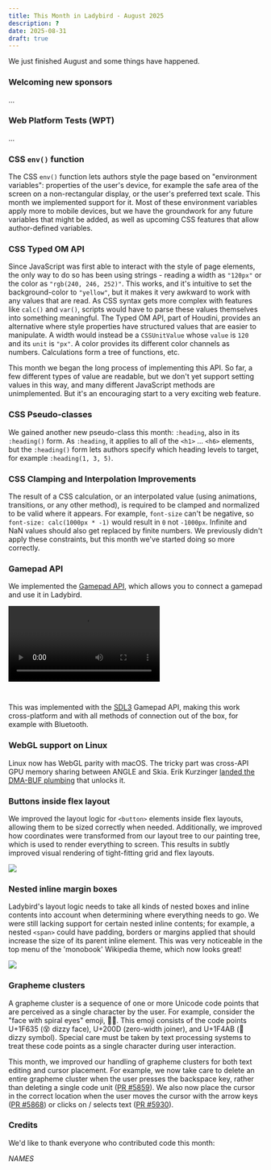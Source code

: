 ```yaml
---
title: This Month in Ladybird - August 2025
description: ?
date: 2025-08-31
draft: true
---
```


We just finished August and some things have happened.

### Welcoming new sponsors

...

### Web Platform Tests (WPT)

...

### CSS `env()` function

The CSS `env()` function lets authors style the page based on "environment variables": properties of the user's device,
for example the safe area of the screen on a non-rectangular display, or the user's preferred text scale. This month we
implemented support for it. Most of these environment variables apply more to mobile devices, but we have the groundwork
for any future variables that might be added, as well as upcoming CSS features that allow author-defined variables.

### CSS Typed OM API

Since JavaScript was first able to interact with the style of page elements, the only way to do so has been using
strings - reading a width as `"120px"` or the color as `"rgb(240, 246, 252)"`. This works, and it's intuitive to set the
background-color to `"yellow"`, but it makes it very awkward to work with any values that are read. As CSS syntax gets
more complex with features like `calc()` and `var()`, scripts would have to parse these values themselves into something
meaningful. The Typed OM API, part of Houdini, provides an alternative where style properties have structured values
that are easier to manipulate. A width would instead be a `CSSUnitValue` whose `value` is `120` and its `unit` is `"px"`.
A color provides its different color channels as numbers. Calculations form a tree of functions, etc.

This month we began the long process of implementing this API. So far, a few different types of value are readable, but
we don't yet support setting values in this way, and many different JavaScript methods are unimplemented. But it's an
encouraging start to a very exciting web feature.

### CSS Pseudo-classes

We gained another new pseudo-class this month: `:heading`, also in its `:heading()` form. As `:heading`, it applies to
all of the `<h1>` ... `<h6>` elements, but the `:heading()` form lets authors specify which heading levels to target,
for example `:heading(1, 3, 5)`.

### CSS Clamping and Interpolation Improvements

The result of a CSS calculation, or an interpolated value (using animations, transitions, or any other method), is
required to be clamped and normalized to be valid where it appears. For example, `font-size` can't be negative, so
`font-size: calc(1000px * -1)` would result in `0` not `-1000px`. Infinite and NaN values should also get replaced by
finite numbers. We previously didn't apply these constraints, but this month we've started doing so more correctly.

### Gamepad API

We implemented the [Gamepad API](https://developer.mozilla.org/en-US/docs/Web/API/Gamepad_API), which allows you to
connect a gamepad and use it in Ladybird.

<video controls style="margin-bottom: 2em">
  <source src="/assets/img/newsletter-aug-2025-gamepad.mp4"></source>
</video>

This was implemented with the [SDL3](https://www.libsdl.org) Gamepad API, making this work cross-platform and with all
methods of connection out of the box, for example with Bluetooth.

### WebGL support on Linux

Linux now has WebGL parity with macOS. The tricky part was cross-API GPU memory sharing between ANGLE and Skia.
Erik Kurzinger [landed the DMA-BUF plumbing](https://github.com/LadybirdBrowser/ladybird/pull/5864) that unlocks it.

### Buttons inside flex layout

We improved the layout logic for `<button>` elements inside flex layouts, allowing them to be sized correctly when
needed. Additionally, we improved how coordinates were transformed from our layout tree to our painting tree, which is
used to render everything to screen. This results in subtly improved visual rendering of tight-fitting grid and flex
layouts.

![](/assets/img/newsletter-aug-2025-duotrigordle.png)

### Nested inline margin boxes

Ladybird's layout logic needs to take all kinds of nested boxes and inline contents into account when determining where
everything needs to go. We were still lacking support for certain nested inline contents; for example, a nested `<span>`
could have padding, borders or margins applied that should increase the size of its parent inline element. This was very
noticeable in the top menu of the 'monobook' Wikipedia theme, which now looks great!

![](/assets/img/newsletter-aug-2025-wikipedia-menu.png)

### Grapheme clusters

A grapheme cluster is a sequence of one or more Unicode code points that are perceived as a single character by the user.
For example, consider the "face with spiral eyes" emoji, 😵‍💫. This emoji consists of the code points U+1F635 (😵 dizzy face),
U+200D (zero-width joiner), and U+1F4AB (💫 dizzy symbol). Special care must be taken by text processing systems to treat
these code points as a single character during user interaction.

This month, we improved our handling of grapheme clusters for both text editing and cursor placement. For example, we now
take care to delete an entire grapheme cluster when the user presses the backspace key, rather than deleting a single
code unit ([PR #5859](https://github.com/LadybirdBrowser/ladybird/pull/5859)). We also now place the cursor in the correct
location when the user moves the cursor with the arrow keys ([PR #5868](https://github.com/LadybirdBrowser/ladybird/pull/5868))
or clicks on / selects text ([PR #5930](https://github.com/LadybirdBrowser/ladybird/pull/5930)).

### Credits

We'd like to thank everyone who contributed code this month:

_NAMES_
